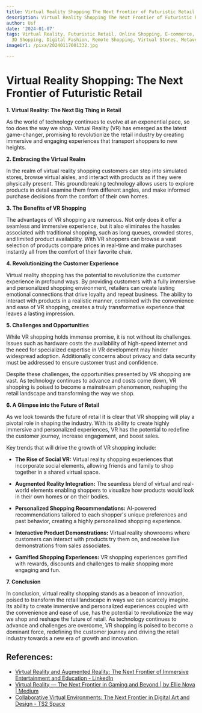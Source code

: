 ```yaml
---
title: Virtual Reality Shopping The Next Frontier of Futuristic Retail
description: Virtual Reality Shopping The Next Frontier of Futuristic Retail
author: Usf
date: '2024-01-07'
tags: Virtual Reality, Futuristic Retail, Online Shopping, E-commerce, Immersive Experience,
  3D Shopping, Digital Fashion, Remote Shopping, Virtual Stores, Metaverse
imageUrl: /pixa/20240117001332.jpg

---
```

# **Virtual  Reality Shopping: The Next Frontier of Futuristic Retail**

**1. Virtual Reality: The Next Big Thing  in Retail**

As the world of technology continues to evolve at an exponential pace, so  too does the way we shop. Virtual Reality (VR) has  emerged as  the latest game-changer,  promising to revolutionize the retail industry by creating  immersive and engaging experiences that  transport shoppers to new heights.

**2. Embracing the Virtual  Realm**

In the realm  of virtual reality shopping customers can step into simulated  stores, browse virtual aisles, and interact with products as if they were physically present. This groundbreaking technology allows users to explore products  in detail examine them from different angles, and make informed purchase decisions from the comfort of their own  homes.

**3. The Benefits of VR Shopping**

The advantages  of VR shopping are numerous. Not only does it offer a seamless and immersive experience, but it also eliminates the hassles associated  with traditional shopping,  such as long queues, crowded stores, and limited product availability. With VR shoppers can  browse a vast selection  of  products  compare prices in real-time and make purchases instantly all from  the comfort of their favorite chair.

**4. Revolutionizing  the Customer Experience**

Virtual reality  shopping has the potential to revolutionize the  customer experience in profound ways. By providing customers with a fully immersive and personalized shopping environment, retailers  can create lasting emotional connections that drive loyalty and  repeat business. The  ability  to interact with products in a  realistic  manner,  combined with the convenience and ease of VR shopping, creates a truly transformative experience that leaves a lasting impression.

**5. Challenges and Opportunities**

While  VR shopping  holds immense promise, it is not without its challenges. Issues such as hardware costs the availability of high-speed internet and the  need for specialized expertise in VR development may hinder widespread  adoption.  Additionally concerns about privacy and data security must be addressed to ensure customer  trust and confidence.

Despite these challenges, the opportunities  presented by VR shopping are vast. As technology continues to advance  and costs come down, VR shopping is poised to become a mainstream phenomenon, reshaping the retail landscape and transforming the way we shop.

**6. A Glimpse into the Future of Retail**

As we look towards the future of retail it is clear that VR shopping will play a pivotal role in shaping the  industry. With its ability to create highly immersive and personalized experiences, VR has the potential to redefine the customer journey, increase engagement, and boost sales.

Key trends that will drive the growth of VR shopping include:

* **The Rise of Social VR:** Virtual reality shopping experiences that incorporate social  elements, allowing friends and family to shop together in a shared virtual space.

* **Augmented Reality Integration:**  The seamless blend of  virtual and  real-world elements enabling shoppers to visualize how products would  look in their  own homes or on their  bodies.

* **Personalized Shopping Recommendations:** AI-powered recommendations tailored  to each shopper's unique preferences and past behavior, creating a highly personalized shopping experience.

*  **Interactive Product Demonstrations:** Virtual reality showrooms where customers can interact with products try them on, and receive  live demonstrations from sales associates.

* **Gamified Shopping Experiences:** VR shopping experiences gamified  with  rewards,  discounts and challenges to make shopping more engaging and  fun.

**7. Conclusion**

In conclusion, virtual reality shopping stands  as a beacon of innovation, poised to transform the retail landscape  in ways we can  scarcely imagine. Its ability to create immersive and personalized experiences coupled with the convenience and ease of use, has the potential to revolutionize the way we shop and reshape  the future of retail. As technology continues to advance  and challenges are overcome, VR shopping is poised to become a dominant  force, redefining the customer journey  and driving the retail industry towards a new era of growth and innovation.

## References:
- [Virtual Reality and Augmented Reality: The Next Frontier of Immersive Entertainment and Education - LinkedIn](https://www.linkedin.com/pulse/virtual-reality-augmented-next-frontier-immersive-education-nayak-jyb9f)
- [Virtual Reality — The Next Frontier in Gaming and Beyond | by Ellie Nova | Medium](https://medium.com/@ellienova/virtual-reality-the-next-frontier-in-gaming-and-beyond-f2f151789bd)
- [Collaborative Virtual Environments: The Next Frontier in Digital Art and Design - TS2 Space](https://ts2.space/en/collaborative-virtual-environments-the-next-frontier-in-digital-art-and-design/)
